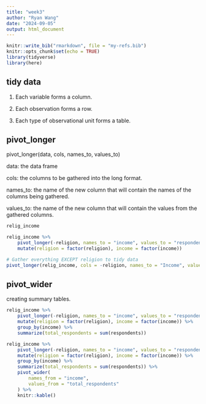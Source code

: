 ```yaml
---
title: "week3"
author: "Ryan Wang"
date: "2024-09-05"
output: html_document
---
```



```r
knitr::write_bib("rmarkdown", file = "my-refs.bib")
knitr::opts_chunk$set(echo = TRUE)
library(tidyverse)
library(here)
```

## tidy data
1. Each variable forms a column.

2. Each observation forms a row.

3. Each type of observational unit forms a table.

## pivot_longer
pivot_longer(data, cols, names_to, values_to)

data: the data frame

cols: the columns to be gathered into the long format.

names_to: the name of the new column that will contain the names of the columns being gathered.

values_to: the name of the new column that will contain the values from the gathered columns.
```r
relig_income

relig_income %>%
    pivot_longer(-religion, names_to = "income", values_to = "respondents") %>%
    mutate(religion = factor(religion), income = factor(income))

# Gather everything EXCEPT religion to tidy data
pivot_longer(relig_income, cols = -religion, names_to = "Income", values_to = "responce")
```

## pivot_wider
creating summary tables.
```r
relig_income %>%
    pivot_longer(-religion, names_to = "income", values_to = "respondents") %>%
    mutate(religion = factor(religion), income = factor(income)) %>%
    group_by(income) %>%
    summarize(total_respondents = sum(respondents))

relig_income %>%
    pivot_longer(-religion, names_to = "income", values_to = "respondents") %>%
    mutate(religion = factor(religion), income = factor(income)) %>%
    group_by(income) %>%
    summarize(total_respondents = sum(respondents)) %>%
    pivot_wider(
        names_from = "income",
        values_from = "total_respondents"
    ) %>%
    knitr::kable()
```


